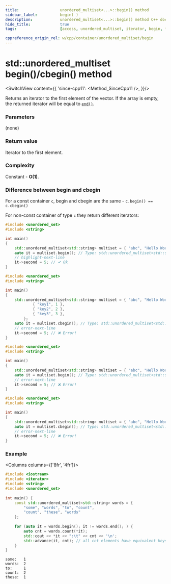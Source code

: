 ```yaml
---
title:					unordered_multiset<...>::begin() method
sidebar_label:			begin( )
description:			unordered_multiset<...>::begin() method C++ documentation
hide_title:				true
tags:					[access, unordered_multiset, iterator, begin, front]

cppreference_origin_rel: w/cpp/container/unordered_multiset/begin
---
```



<!-- Terms -->

<!----------------- Codes ---------------------->

<!-- begin() -->

# std::unordered_multiset begin()/cbegin() method

<SwitchView content={{
        'since-cpp11': <Method_SinceCpp11 />,
    }}/>

Returns an <Tooltip title={Term_ContAlias_Iterator}>iterator</Tooltip> to the first element of the vector.
If the array is empty, the returned iterator will be equal to [`end()`](/docs/std/containers/sets/unordered-multiset/end).

### Parameters

(none)

### Return value

Iterator to the first element.

### Complexity

Constant - **O(1)**.

### Difference between begin and cbegin

For a const container `c`, begin and cbegin are the same - `c.begin() == c.cbegin()`

For non-const container of type `c` they return different iterators:

<Tabs>
<TabItem value="non-const-container" label="Non const container" default>

<Tabs>
<TabItem value="begin" label="begin" default>

```cpp
#include <unordered_set>
#include <string>

int main()
{
	std::unordered_multiset<std::string> multiset = { "abc", "Hello World!", "abc", "asd" };
    auto it = multiset.begin(); // Type: std::unordered_multiset<std::string>::iterator
    // highlight-next-line
    it->second = 5; // ✔ Ok
}
```

</TabItem>
<TabItem value="cbegin" label="cbegin" default>

```cpp
#include <unordered_set>
#include <string>

int main()
{
	std::unordered_multiset<std::string> multiset = { "abc", "Hello World!", "abc", "asd" };
			{ "key1", 1 },
			{ "key2", 2 },
			{ "key3", 3 },
		};
    auto it = multiset.cbegin(); // Type: std::unordered_multiset<std::string>::const_iterator    
    // error-next-line
    it->second = 5; // ❌ Error! 
}
```

</TabItem>
</Tabs>

</TabItem>
<TabItem value="const-container" label="Const container">

<Tabs>
<TabItem value="begin" label="begin" default>

```cpp
#include <unordered_set>
#include <string>

int main()
{
	std::unordered_multiset<std::string> multiset = { "abc", "Hello World!", "abc", "asd" };
    auto it = multiset.begin(); // Type: std::unordered_multiset<std::string>::const_iterator
    // error-next-line
    it->second = 5; // ❌ Error! 
}
```

</TabItem>
<TabItem value="cbegin" label="cbegin" default>

```cpp
#include <unordered_set>
#include <string>

int main()
{
	std::unordered_multiset<std::string> multiset = { "abc", "Hello World!", "abc", "asd" };
    auto it = multiset.cbegin(); // Type: std::unordered_multiset<std::string>::const_iterator
    // error-next-line
    it->second = 5; // ❌ Error! 
}
```

</TabItem>
</Tabs>

</TabItem>
</Tabs>

### Example

<Columns columns={['8fr', '4fr']}>
<div>

```cpp title='Main.cpp' showLineNumbers
#include <iostream>
#include <iterator>
#include <string>
#include <unordered_set>
 
int main() {
    const std::unordered_multiset<std::string> words = {
        "some", "words", "to", "count",
        "count", "these", "words"
    };
 
    for (auto it = words.begin(); it != words.end(); ) {
        auto cnt = words.count(*it);
        std::cout << *it << ":\t" << cnt << '\n';
        std::advance(it, cnt); // all cnt elements have equivalent keys
    }
}
```

</div>
<div>

```plaintext title="Possible Output"
some:   1
words:  2
to:     1
count:  2
these:  1
```

</div>
</Columns>
